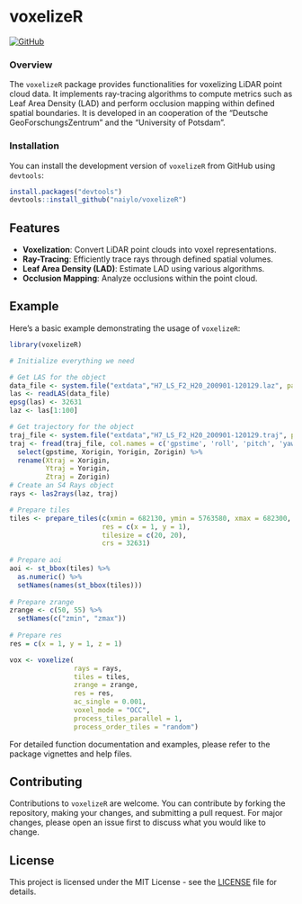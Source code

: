 # voxelizeR

[![GitHub](https://img.shields.io/github/license/naiylo/voxelizeR)](https://github.com/naiylo/voxelizeR/blob/main/LICENSE)

### Overview

The `voxelizeR` package provides functionalities for voxelizing LiDAR point cloud data. It implements ray-tracing algorithms to compute metrics such as Leaf Area Density (LAD) and perform occlusion mapping within defined spatial boundaries. It is developed in an cooperation of the "Deutsche GeoForschungsZentrum" and the "University of Potsdam".

### Installation

You can install the development version of `voxelizeR` from GitHub using `devtools`:

``` r
install.packages("devtools")
devtools::install_github("naiylo/voxelizeR")
```

## Features

-   **Voxelization**: Convert LiDAR point clouds into voxel representations.
-   **Ray-Tracing**: Efficiently trace rays through defined spatial volumes.
-   **Leaf Area Density (LAD)**: Estimate LAD using various algorithms.
-   **Occlusion Mapping**: Analyze occlusions within the point cloud.

## Example

Here's a basic example demonstrating the usage of `voxelizeR`:

``` r
library(voxelizeR)

# Initialize everything we need

# Get LAS for the object
data_file <- system.file("extdata","H7_LS_F2_H20_200901-120129.laz", package = "voxelizer")
las <- readLAS(data_file)
epsg(las) <- 32631
laz <- las[1:100]

# Get trajectory for the object
traj_file <- system.file("extdata","H7_LS_F2_H20_200901-120129.traj", package = "voxelizer")
traj <- fread(traj_file, col.names = c('gpstime', 'roll', 'pitch', 'yaw', 'Xorigin', 'Yorigin', 'Zorigin')) %>%
  select(gpstime, Xorigin, Yorigin, Zorigin) %>%
  rename(Xtraj = Xorigin,
         Ytraj = Yorigin,
         Ztraj = Zorigin)
# Create an S4 Rays object
rays <- las2rays(laz, traj)

# Prepare tiles
tiles <- prepare_tiles(c(xmin = 682130, ymin = 5763580, xmax = 682300, ymax = 5763680),
                       res = c(x = 1, y = 1),
                       tilesize = c(20, 20),
                       crs = 32631)
                       
# Prepare aoi
aoi <- st_bbox(tiles) %>%
  as.numeric() %>%
  setNames(names(st_bbox(tiles)))
  
# Prepare zrange
zrange <- c(50, 55) %>%
  setNames(c("zmin", "zmax"))
  
# Prepare res
res = c(x = 1, y = 1, z = 1)

vox <- voxelize(
                rays = rays,
                tiles = tiles,
                zrange = zrange,
                res = res,
                ac_single = 0.001,
                voxel_mode = "OCC",
                process_tiles_parallel = 1,
                process_order_tiles = "random")
```

For detailed function documentation and examples, please refer to the package vignettes and help files.

## Contributing

Contributions to `voxelizeR` are welcome. You can contribute by forking the repository, making your changes, and submitting a pull request. For major changes, please open an issue first to discuss what you would like to change.

## License

This project is licensed under the MIT License - see the [LICENSE](https://github.com/naiylo/voxelizeR/blob/master/LICENSE) file for details.
